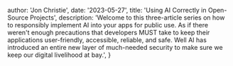 
  author: 'Jon Christie',
  date: '2023-05-27',
  title: 'Using AI Correctly in Open-Source Projects',
  description:
    'Welcome to this three-article series on how to responsibly implement AI into your apps for public use. As if there weren\'t enough precautions that developers MUST take to keep their applications user-friendly, accessible, reliable, and safe. Well AI has introduced an entire new layer of much-needed security to make sure we keep our digital livelihood at bay.',
}

